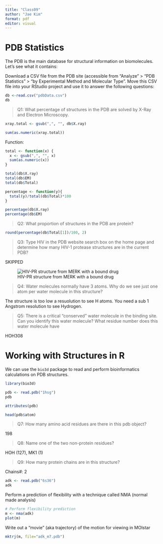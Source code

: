 ```yaml
---
title: "Class09"
author: "Jae Kim"
format: pdf
editor: visual
---
```


# PDB Statistics

The PDB is the main database for structural information on biomolecules. Let's see what it contains:

Download a CSV file from the PDB site (accessible from “Analyze” > “PDB Statistics” > “by Experimental Method and Molecular Type”. Move this CSV file into your RStudio project and use it to answer the following questions:

```r
db <-read.csv("pdbData.csv")
db
```

> Q1: What percentage of structures in the PDB are solved by X-Ray and Electron Microscopy.

```r
xray.total <- gsub(",", "", db$X.ray)

sum(as.numeric(xray.total))
```

Function:
```r
total <- function(x) {
  x <- gsub(",", "", x)
  sum(as.numeric(x))
}

total(db$X.ray)
total(db$EM)
total(db$Total)
```
```r
percentage <- function(y){
  total(y)/total(db$Total)*100
}

percentage(db$X.ray)
percentage(db$EM)
```


> Q2: What proportion of structures in the PDB are protein?

```r
round(percentage(db$Total[1])/100, 2)
```


> Q3: Type HIV in the PDB website search box on the home page and determine how many HIV-1 protease structures are in the current PDB?

SKIPPED

![HIV-PR structure from MERK with a bound drug](1HSG.png)

> Q4: Water molecules normally have 3 atoms. Why do we see just one atom per water molecule in this structure?

The structure is too low a resuolution to see H atoms. You need a sub 1 Angstrom resolution to see Hydrogen.

> Q5: There is a critical “conserved” water molecule in the binding site. Can you identify this water molecule? What residue number does this water molecule have


HOH308


# Working with Structures in R

We can use the `bio3d` package to read and perform bioinformatics calculations on PDB structures.

```r
library(bio3d)

pdb <- read.pdb("1hsg")
pdb
```

```r
attributes(pdb)

head(pdb$atom)
```

> Q7: How many amino acid residues are there in this pdb object? 

198

> Q8: Name one of the two non-protein residues? 

HOH (127), MK1 (1)

> Q9: How many protein chains are in this structure? 

Chains#: 2

```r
adk <- read.pdb("6s36")
adk
```

Perform a  prediction of flexibility with a technique called NMA (normal made analysis)

```r
# Perform flexibility prediction
m <- nma(adk)
plot(m)
```

Write out a "movie" (aka trajectory) of the motion for viewing in MOlstar

```r
mktrj(m, file="adk_m7.pdb")
```

